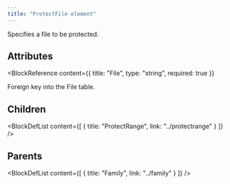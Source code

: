 ```yaml
---
title: "ProtectFile element"
---
```



Specifies a file to be protected.


## Attributes

<BlockWrapper>

  <BlockReference
    content={{
      title: "File",
      type: "string",
      required: true
    }}
  >
  Foreign key into the File table.
  </BlockReference>

</BlockWrapper>

## Children

<BlockDefList content={[
    {
      title: "ProtectRange",
      link: "../protectrange"
    }
  ]}
/>

## Parents

<BlockDefList content={[
    {
      title: "Family",
      link: "../family"
    }
  ]}
/>